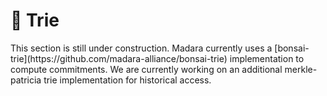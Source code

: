 
# 🚧 Trie

<Callout type="warning" emoji="⚠️">
  This section is still under construction.
</Callout>

<Callout type="info" emoji="ℹ️">
  Madara currently uses a
  [bonsai-trie](https://github.com/madara-alliance/bonsai-trie) implementation
  to compute commitments. We are currently working on an additional
  merkle-patricia trie implementation for historical access.
</Callout>
